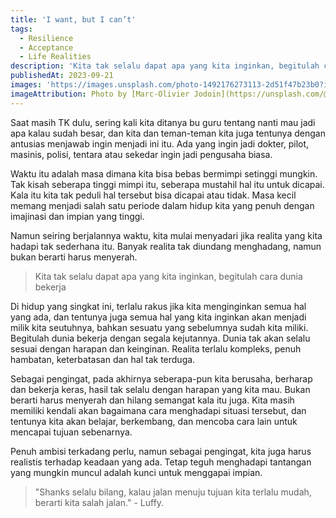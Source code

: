 ```yaml
---
title: 'I want, but I can’t'
tags:
  - Resilience
  - Acceptance
  - Life Realities
description: 'Kita tak selalu dapat apa yang kita inginkan, begitulah cara dunia bekerja'
publishedAt: 2023-09-21
images: 'https://images.unsplash.com/photo-1492176273113-2d51f47b23b0?ixlib=rb-4.0.3&ixid=M3wxMjA3fDB8MHxzZWFyY2h8Mnx8aG9wZXxlbnwwfHwwfHx8MA%3D%3D'
imageAttribution: Photo by [Marc-Olivier Jodoin](https://unsplash.com/@marcojodoin?utm_content=creditCopyText&utm_medium=referral&utm_source=unsplash) on [Unsplash](https://unsplash.com/photos/landscape-photography-of-persons-hand-in-front-of-sun-TStNU7H4UEE?utm_content=creditCopyText&utm_medium=referral&utm_source=unsplash)
---
```


Saat masih TK dulu, sering kali kita ditanya bu guru tentang nanti mau jadi apa kalau sudah besar, dan kita dan teman-teman kita juga tentunya dengan antusias menjawab ingin menjadi ini itu. Ada yang ingin jadi dokter, pilot, masinis, polisi, tentara atau sekedar ingin jadi pengusaha biasa.

Waktu itu adalah masa dimana kita bisa bebas bermimpi setinggi mungkin. Tak kisah seberapa tinggi mimpi itu, seberapa mustahil hal itu untuk dicapai. Kala itu kita tak peduli hal tersebut bisa dicapai atau tidak. Masa kecil memang menjadi salah satu periode dalam hidup kita yang penuh dengan imajinasi dan impian yang tinggi.

Namun seiring berjalannya waktu, kita mulai menyadari jika realita yang kita hadapi tak sederhana itu. Banyak realita tak diundang menghadang, namun bukan berarti harus menyerah.

> Kita tak selalu dapat apa yang kita inginkan, begitulah cara dunia bekerja

Di hidup yang singkat ini, terlalu rakus jika kita menginginkan semua hal yang ada, dan tentunya juga semua hal yang kita inginkan akan menjadi milik kita seutuhnya, bahkan sesuatu yang sebelumnya sudah kita miliki. Begitulah dunia bekerja dengan segala kejutannya. Dunia tak akan selalu sesuai dengan harapan dan keinginan. Realita terlalu kompleks, penuh hambatan, keterbatasan dan hal tak terduga.

Sebagai pengingat, pada akhirnya seberapa-pun kita berusaha, berharap dan bekerja keras, hasil tak selalu dengan harapan yang kita mau. Bukan berarti harus menyerah dan hilang semangat kala itu juga. Kita masih memiliki kendali akan bagaimana cara menghadapi situasi tersebut, dan tentunya kita akan belajar, berkembang, dan mencoba cara lain untuk mencapai tujuan sebenarnya.

Penuh ambisi terkadang perlu, namun sebagai pengingat, kita juga harus realistis terhadap keadaan yang ada. Tetap teguh menghadapi tantangan yang mungkin muncul adalah kunci untuk menggapai impian.

> "Shanks selalu bilang, kalau jalan menuju tujuan kita terlalu mudah, berarti kita salah jalan." - Luffy.
